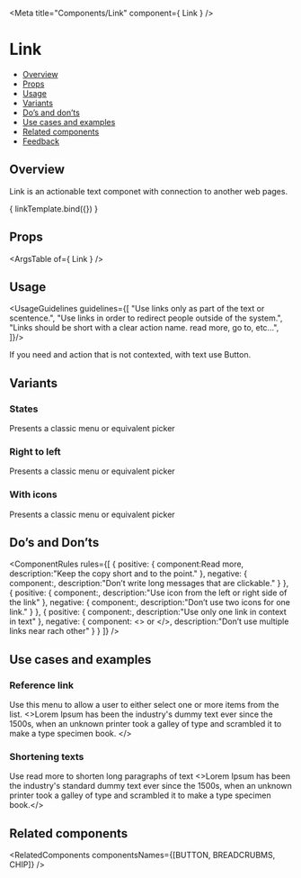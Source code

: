 
<Meta
  title="Components/Link"
  component={ Link }
/>

<!--- Component template -->


<!--- Component documentation -->

# Link
- [Overview](#overview)
- [Props](#props)
- [Usage](#usage)
- [Variants](#variants)
- [Do’s and don’ts](#dos-and-donts)
- [Use cases and examples](#use-cases-and-examples)
- [Related components](#related-components)
- [Feedback](#feedback)

## Overview
Link is an actionable text componet with connection to another web pages.

<Canvas>
  <Story name="Overview"
         args={ {text: "Read more", href: "https://www.monday.com"} }>
    { linkTemplate.bind({}) }
  </Story>
</Canvas>

## Props
<ArgsTable of={ Link } />

## Usage
<UsageGuidelines guidelines={[
  "Use links only as part of the text or scentence.",
  "Use links in order to redirect people outside of the system.",
  "Links should be short with a clear action name. read more, go to, etc...",
]}/>

<Tip>If you need and action that is not contexted, with text use Button.</Tip>

## Variants
### States
Presents a classic menu or equivalent picker
<Canvas>
  <Story name="States">
    <Link
      text="Default"
      href="https://www.monday.com"
    />
    <Link
      text="Disabled"
      href="https://www.monday.com"
    />
  </Story>
</Canvas>

### Right to left
Presents a classic menu or equivalent picker
<Canvas>
  <Story name="Right to left">
      <Link
        text="اقرأ أكثر"
        href="https://www.monday.com"
        icon="fa fa-link"
      />
      <Link
        text="קרא עוד"
        href="https://www.monday.com"
        iconPosition={Link.position.END}
        icon="fa fa-info"
      />
  </Story>
</Canvas>

### With icons
Presents a classic menu or equivalent picker
<Canvas>
  <Story name="With icons">
    <Link
      text="Read more"
      href="https://www.monday.com"
      icon={ExternalPage}
    />
    <Link
      text="Read more"
      href="https://www.monday.com"
      iconPosition={Link.position.END}
      icon={ExternalPage}
    />
  </Story>
</Canvas>

## Do’s and Don’ts
<ComponentRules
  rules={[
    {
      positive: { 
        component:<Link href="https://www.monday.com">Read more</Link>,
        description:"Keep the copy short and to the point."
      },
      negative: {
        component:<Link text="Go to this url and read all about it" href="https://www.monday.com" />,
        description:"Don’t write long messages that are clickable."
      }
    },
    {
      positive: {
        component:<Link text="Read more" iconPosition={Link.position.START} href="https://www.monday.com" icon={ExternalPage} />,
        description:"Use icon from the left or right side of the link"
      },
      negative: {
        component:<Link />,
        description:"Don’t use two icons for one link."
      }
    },
    {
      positive: {
        component:<Link text="Read more" href="https://www.monday.com" />,
        description:"Use only one link in context in text"
      },
      negative: {
        component:
          <>
            <Link text="Read this" href="https://www.monday.com" />
            or
            <Link text="or this" href="https://www.monday.com" />
            <Link text="Nice article" href="https://www.monday.com" />
          </>,
        description:"Don’t use multiple links near rach other"
      }
    }
  ]}
/>

## Use cases and examples
### Reference link
Use this menu to allow a user to either select one or more items from the list.
<Canvas>
  <Story name="Reference link">
    <>Lorem Ipsum has been the industry's <Link text="standard" href="https://www.monday.com" /> dummy text ever since the 1500s, when an unknown printer took a galley of type and scrambled it to make a type specimen book. </>
  </Story>
</Canvas>

### Shortening texts
Use read more to shorten long paragraphs of text 
<Canvas>
  <Story name="Shortening texts">
    <>Lorem Ipsum has been the industry's standard dummy text ever since the 1500s, when an unknown printer took a galley of type and scrambled it to make a type specimen book.<Link text="Read more..." href="https://www.monday.com" /></>
  </Story>
</Canvas>

## Related components
<RelatedComponents componentsNames={[BUTTON, BREADCRUBMS, CHIP]} />